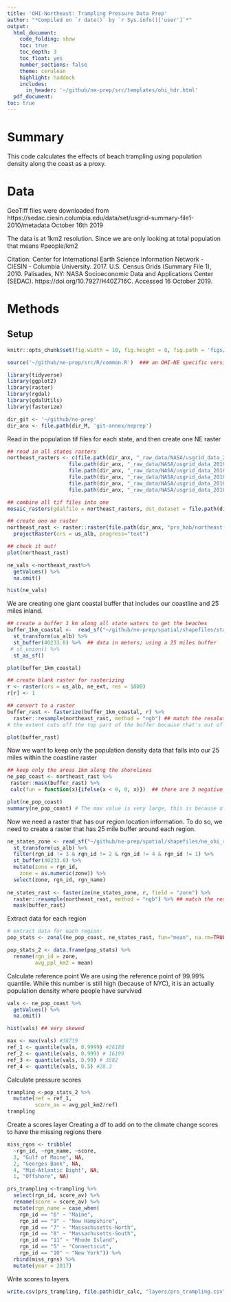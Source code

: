 ```yaml
---
title: 'OHI-Northeast: Trampling Pressure Data Prep'
author: "*Compiled on `r date()` by `r Sys.info()['user']`*"
output: 
  html_document:
    code_folding: show
    toc: true
    toc_depth: 3
    toc_float: yes
    number_sections: false
    theme: cerulean
    highlight: haddock
    includes: 
      in_header: '~/github/ne-prep/src/templates/ohi_hdr.html'
  pdf_document:
toc: true
---
```


# Summary
 
This code calculates the effects of beach trampling using population density along the coast as a proxy.

# Data

GeoTiff files were downloaded from https://sedac.ciesin.columbia.edu/data/set/usgrid-summary-file1-2010/metadata
October 16th 2019

The data is at 1km2 resolution. Since we are only looking at total population that means #people/km2

Citation:
Center for International Earth Science Information Network - CIESIN - Columbia University. 2017. U.S. Census Grids (Summary File 1), 2010. Palisades, NY: NASA Socioeconomic Data and Applications Center (SEDAC). https://doi.org/10.7927/H40Z716C. Accessed 16 October 2019. 

# Methods

## Setup

``` r
knitr::opts_chunk$set(fig.width = 10, fig.height = 8, fig.path = 'figs/', message = FALSE, warning = FALSE)

source('~/github/ne-prep/src/R/common.R')  ### an OHI-NE specific version of common.R

library(tidyverse)
library(ggplot2)
library(raster)
library(rgdal)
library(gdalUtils)
library(fasterize)

dir_git <- '~/github/ne-prep'
dir_anx <- file.path(dir_M, 'git-annex/neprep')
```


Read in the population tif files for each state, and then create one NE raster
```r
## read in all states rasters
northeast_rasters <- c(file.path(dir_anx, "_raw_data/NASA/usgrid_data_2010/geotiff/nypop10.tif"),
                    file.path(dir_anx, "_raw_data/NASA/usgrid_data_2010/geotiff/mepop10.tif"),
                    file.path(dir_anx, "_raw_data/NASA/usgrid_data_2010/geotiff/nhpop10.tif"),
                    file.path(dir_anx, "_raw_data/NASA/usgrid_data_2010/geotiff/ctpop10.tif"),
                    file.path(dir_anx, "_raw_data/NASA/usgrid_data_2010/geotiff/ripop10.tif"),
                    file.path(dir_anx, "_raw_data/NASA/usgrid_data_2010/geotiff/mapop10.tif"))

## combine all tif files into one 
mosaic_rasters(gdalfile = northeast_rasters, dst_dataset = file.path(dir_anx, "prs_hab/northeast.tif"), of = "GTiff")

## create one ne raster
northeast_rast <- raster::raster(file.path(dir_anx, "prs_hab/northeast.tif")) %>%
  projectRaster(crs = us_alb, progress="text") 

## check it out!
plot(northeast_rast)

ne_vals <-northeast_rast%>% 
  getValues() %>%
  na.omit() 

hist(ne_vals)
```

We are creating one giant coastal buffer that includes our coastline and 25 miles inland. 
```r
## create a buffer 1 km along all state waters to get the beaches
buffer_1km_coastal <-  read_sf("~/github/ne-prep/spatial/shapefiles/state_waters.shp")  %>% 
  st_transform(us_alb) %>% 
  st_buffer(40233.6) %>%  ## data in meters; using a 25 miles buffer
 # st_union() %>% 
  st_as_sf() 

plot(buffer_1km_coastal)

## create blank raster for rasterizing
r <- raster(crs = us_alb, ne_ext, res = 1000)
r[r] <- 1

## convert to a raster
buffer_rast <- fasterize(buffer_1km_coastal, r) %>% 
  raster::resample(northeast_rast, method = "ngb") ## match the resolution and extent
# the extent cuts off the top part of the buffer because that's out of Maine

plot(buffer_rast)
```

Now we want to keep only the population density data that falls into our 25 miles within the coastline raster
```r
## keep only the areas 1km along the shorelines
ne_pop_coast <- northeast_rast %>% 
 raster::mask(buffer_rast) %>% 
 calc(fun = function(x){ifelse(x < 0, 0, x)})  ## there are 3 negative numbers in this data for some reason (-77.9399, -0.2386,	-0.0178)

plot(ne_pop_coast)
summary(ne_pop_coast) # The max value is very large, this is because of NYC
```

Now we need a raster that has our region location information. To do so, we need to create a raster that has  25 mile buffer around each region.
```r
ne_states_zone <- read_sf("~/github/ne-prep/spatial/shapefiles/ne_ohi_rgns.shp")  %>% 
  st_transform(us_alb) %>% 
  filter(rgn_id != 3 & rgn_id != 2 & rgn_id != 4 & rgn_id != 1) %>% 
  st_buffer(40233.6) %>% 
  mutate(zone = rgn_id,
    zone = as.numeric(zone)) %>% 
  select(zone, rgn_id, rgn_name)
      
ne_states_rast <- fasterize(ne_states_zone, r, field = "zone") %>% 
  raster::resample(northeast_rast, method = "ngb") %>% ## match the resolution
  mask(buffer_rast)
```

Extract data for each region
```r
# extract data for each region:
pop_stats <- zonal(ne_pop_coast, ne_states_rast, fun="mean", na.rm=TRUE, progress="text")

pop_stats_2 <- data.frame(pop_stats) %>% 
  rename(rgn_id = zone,
         avg_ppl_km2 = mean)
```

Calculate reference point
We are using the reference point of 99.99% quantile. While this number is still high (because of NYC), it is an actually population density where people have survived
```r
vals <- ne_pop_coast %>% 
  getValues() %>%
  na.omit() 

hist(vals) ## very skewed

max <- max(vals) #38719
ref_1 <- quantile(vals, 0.9999) #26188
ref_2 <- quantile(vals, 0.999) # 16199
ref_3 <- quantile(vals, 0.99) # 3582
ref_4 <- quantile(vals, 0.5) #28.3  
```

Calculate pressure scores
```r
trampling <-pop_stats_2 %>% 
  mutate(ref = ref_1,
         score_av = avg_ppl_km2/ref)
trampling
```

Create a scores layer
Creating a df to add on to the climate change scores to have the missing regions there 
```r
miss_rgns <- tribble(
  ~rgn_id, ~rgn_name, ~score,
  3, "Gulf of Maine", NA,
  2, "Georges Bank", NA,
  4, "Mid-Atlantic Bight", NA,
  1, "Offshore", NA) 
```

```r
prs_trampling <-trampling %>% 
  select(rgn_id, score_av) %>% 
  rename(score = score_av) %>% 
  mutate(rgn_name = case_when(
    rgn_id == "6" ~ "Maine", 
    rgn_id == "9" ~ "New Hampshire", 
    rgn_id == "7" ~ "Massachusetts-North",
    rgn_id == "8" ~ "Massachusetts-South",
    rgn_id == "11" ~ "Rhode Island",
    rgn_id == "5" ~ "Connecticut",
    rgn_id == "10" ~ "New York")) %>% 
  rbind(miss_rgns) %>% 
  mutate(year = 2017)
```

Write scores to layers
```r
write.csv(prs_trampling, file.path(dir_calc, "layers/prs_trampling.csv"))
```





